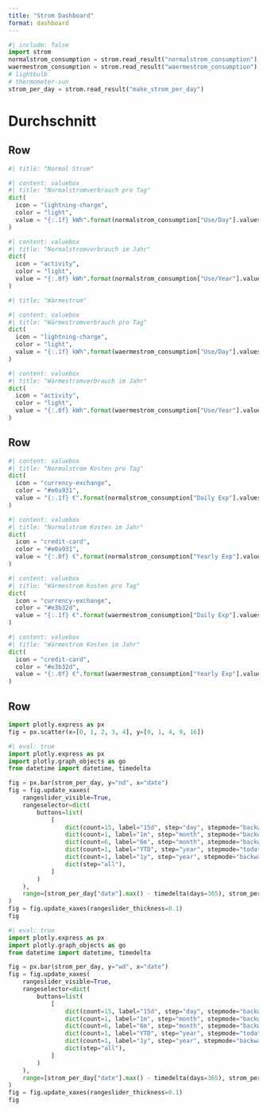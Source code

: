 ```yaml
---
title: "Strom Dashboard"
format: dashboard
---
```


```python
#| include: false
import strom
normalstrom_consumption = strom.read_result("normalstrom_consumption")
waermestrom_consumption = strom.read_result("waermestrom_consumption")
# lightbulb
# thermometer-sun
strom_per_day = strom.read_result("make_strom_per_day")
```

# Durchschnitt

## Row

```python
#| title: "Normal Strom"
```


```python
#| content: valuebox
#| title: "Normalstromverbrauch pro Tag"
dict(
  icon = "lightning-charge",
  color = "light",
  value = "{:.1f} kWh".format(normalstrom_consumption["Use/Day"].values[0])
)
```

```python
#| content: valuebox
#| title: "Normalstromverbrauch im Jahr"
dict(
  icon = "activity",
  color = "light",
  value = "{:.0f} kWh".format(normalstrom_consumption["Use/Year"].values[0])
)
```


```python
#| title: "Wärmestrom"
```


```python
#| content: valuebox
#| title: "Wärmestromverbrauch pro Tag"
dict(
  icon = "lightning-charge",
  color = "light",
  value = "{:.1f} kWh".format(waermestrom_consumption["Use/Day"].values[0])
)
```

```python
#| content: valuebox
#| title: "Wärmestromverbrauch im Jahr"
dict(
  icon = "activity",
  color = "light",
  value = "{:.0f} kWh".format(waermestrom_consumption["Use/Year"].values[0])
)
```


## Row

```python
#| content: valuebox
#| title: "Normalstrom Kosten pro Tag"
dict(
  icon = "currency-exchange",
  color = "#e0a931",
  value = "{:.1f} €".format(normalstrom_consumption["Daily Exp"].values[0])
)
```

```python
#| content: valuebox
#| title: "Normalstrom Kosten im Jahr"
dict(
  icon = "credit-card",
  color = "#e0a931",
  value = "{:.0f} €".format(normalstrom_consumption["Yearly Exp"].values[0])
)
```


```python
#| content: valuebox
#| title: "Wärmestrom Kosten pro Tag"
dict(
  icon = "currency-exchange",
  color = "#e3b32d",
  value = "{:.1f} €".format(waermestrom_consumption["Daily Exp"].values[0])
)
```



```python
#| content: valuebox
#| title: "Wärmestrom Kosten im Jahr"
dict(
  icon = "credit-card",
  color = "#e3b32d",
  value = "{:.0f} €".format(waermestrom_consumption["Yearly Exp"].values[0])
)
```

## Row

```python
import plotly.express as px
fig = px.scatter(x=[0, 1, 2, 3, 4], y=[0, 1, 4, 9, 16])
```

```python
#| eval: true
import plotly.express as px
import plotly.graph_objects as go
from datetime import datetime, timedelta

fig = px.bar(strom_per_day, y="nd", x="date")
fig = fig.update_xaxes(
    rangeslider_visible=True,
    rangeselector=dict(
        buttons=list(
            [
                dict(count=15, label="15d", step="day", stepmode="backward"),
                dict(count=1, label="1m", step="month", stepmode="backward"),
                dict(count=6, label="6m", step="month", stepmode="backward"),
                dict(count=1, label="YTD", step="year", stepmode="todate"),
                dict(count=1, label="1y", step="year", stepmode="backward"),
                dict(step="all"),
            ]
        )
    ),
    range=[strom_per_day["date"].max() - timedelta(days=365), strom_per_day["date"].max()],
)
fig = fig.update_xaxes(rangeslider_thickness=0.1)
fig
```


```python
#| eval: true
import plotly.express as px
import plotly.graph_objects as go
from datetime import datetime, timedelta

fig = px.bar(strom_per_day, y="wd", x="date")
fig = fig.update_xaxes(
    rangeslider_visible=True,
    rangeselector=dict(
        buttons=list(
            [
                dict(count=15, label="15d", step="day", stepmode="backward"),
                dict(count=1, label="1m", step="month", stepmode="backward"),
                dict(count=6, label="6m", step="month", stepmode="backward"),
                dict(count=1, label="YTD", step="year", stepmode="todate"),
                dict(count=1, label="1y", step="year", stepmode="backward"),
                dict(step="all"),
            ]
        )
    ),
    range=[strom_per_day["date"].max() - timedelta(days=365), strom_per_day["date"].max()],
)
fig = fig.update_xaxes(rangeslider_thickness=0.1)
fig
```
